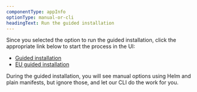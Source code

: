 ```yaml
---
componentType: appInfo
optionType: manual-or-cli
headingText: Run the guided installation
---
```


Since you selected the option to run the guided installation, click the appropriate link below to start the process in the UI:

* [Guided installation](https://one.newrelic.com/nr1-core?state=51fbbd48-c8ca-ead9-bb90-af96e18d82a7)
* [EU guided installation](http://one.eu.newrelic.com/launcher/k8s-cluster-explorer-nerdlet.cluster-explorer-launcher?pane=eyJuZXJkbGV0SWQiOiJucjEtaW5zdGFsbC1uZXdyZWxpYy5ucjEtaW5zdGFsbC1uZXdyZWxpYyIsInBhdGgiOiJndWlkZWQiLCJlbnYiOiJrdWJlcm5ldGVzIiwiaW5pdGlhbEFjdGlvbkluZGV4IjpudWxsLCJhY3Rpb25JbmRleCI6MX0=)

<Callout variant="important">
  During the guided installation, you will see manual options using Helm and plain manifests, but ignore those, and let our CLI do the work for you.
</Callout>
